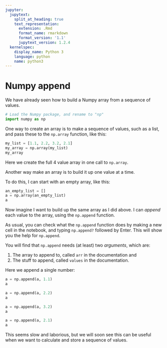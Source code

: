 ```yaml
---
jupyter:
  jupytext:
    split_at_heading: true
    text_representation:
      extension: .Rmd
      format_name: rmarkdown
      format_version: '1.1'
      jupytext_version: 1.2.4
  kernelspec:
    display_name: Python 3
    language: python
    name: python3
---
```


# Numpy append

<!---
This page retired, because we don't now use the element by element
concatenation, and the array array concatenation is not enough for its own
page.
-->

We have already seen how to build a Numpy array from a sequence of values.


```python
# Load the Numpy package, and rename to "np"
import numpy as np
```

One way to create an array is to make a sequence of values, such as a list, and pass these to the `np.array` function, like this:

```python
my_list = [1.1, 2.2, 3.2, 2.1]
my_array = np.array(my_list)
my_array
```

Here we create the full 4 value array in one call to `np.array`.

Another way make an array is to build it up one value at a time.

To do this, I can start with an empty array, like this:

```python
an_empty_list = []
a = np.array(an_empty_list)
a
```

Now imagine I want to build up the same array as I did above.  I can *append* each value to the array, using the `np.append` function.

As usual, you can check what the `np.append` function does by making a new cell in the notebook, and typing `np.append?` followed by Enter.  This will show you the help for `np.append`.

You will find that `np.append` needs (at least) two *arguments*, which are:

1. The array to append to, called `arr` in the documentation and
2. The stuff to append, called `values` in the documentation.

Here we append a single number:

```python
a = np.append(a, 1.1)
a
```

```python
a = np.append(a, 2.2)
a
```

```python
a = np.append(a, 3.2)
a
```

```python
a = np.append(a, 2.1)
a
```

This seems slow and laborious, but we will soon see this can be useful when we want to calculate and store a sequence of values.
